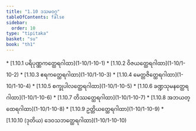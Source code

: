 ```yaml
---
title: "1.10 ဒသမဝဂ္ဂ"
tableOfContents: false
sidebar:
  order: 10
type: "tipitaka"
basket: "su"
book: "th1"
---
```



<DynamicBreadcrumb />



<TableOfContents book="th1" section="1.10">
* [1.10.1 ပရိပုဏ္ဏကတ္ထေရဂါထာ](1-10/1-10-1)
* [1.10.2 ဝိဇယတ္ထေရဂါထာ](1-10/1-10-2)
* [1.10.3 ဧရကတ္ထေရဂါထာ](1-10/1-10-3)
* [1.10.4 မေတ္တဇိတ္ထေရဂါထာ](1-10/1-10-4)
* [1.10.5 စက္ခုပါလတ္ထေရဂါထာ](1-10/1-10-5)
* [1.10.6 ခဏ္ဍသုမနတ္ထေရဂါထာ](1-10/1-10-6)
* [1.10.7 တိဿတ္ထေရဂါထာ](1-10/1-10-7)
* [1.10.8 အဘယတ္ထေရဂါထာ](1-10/1-10-8)
* [1.10.9 ဥတ္တိယတ္ထေရဂါထာ](1-10/1-10-9)
* [1.10.10 (ဒုတိယ) ဒေဝသဘတ္ထေရဂါထာ](1-10/1-10-10)
</TableOfContents>